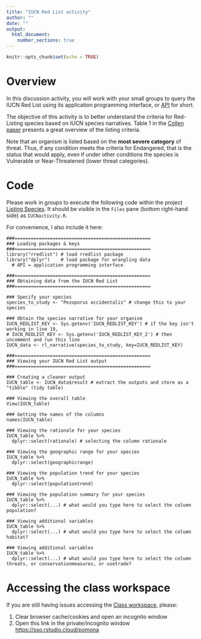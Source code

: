 ```yaml
---
title: "IUCN Red List activity"
author: ""
date: ""
output: 
  html_document:
    number_sections: true
---
```


```r
knitr::opts_chunk$set(echo = TRUE)
```

# Overview

In this discussion activity, you will work with your small groups to query the IUCN Red List using its application programming interface, or [API](https://en.wikipedia.org/wiki/API) for short.

The objective of this activity is to better understand the criteria for Red-Listing species based on IUCN species narratives. Table 1 in the [Collen paper](https://drive.google.com/file/d/1aRs5wXF2wS66sOH5ylV6U-VRB5Ou23Wk/view?usp=sharing) presents a great overview of the listing criteria. 

Note that an organism is listed based on the **most severe category** of threat. Thus, if any condition meets the criteria for Endangered, that is the status that would apply, even if under other conditions the species is Vulnerable or Near-Threatened (lower threat categories).

# Code

Please work in groups to execute the following code within the project [Listing Species](https://rstudio.cloud/spaces/207567/project/3555746). It should be visible in the `Files` pane (bottom right-hand side) as `IUCNactivity.R`.

For convenience, I also include it here:

```
###==================================================
### Loading packages & keys
###==================================================
library("rredlist") # load rredlist package
library("dplyr")    # load package for wrangling data
  # API = application programming interface

###==================================================
### Obtaining data from the IUCN Red List
###==================================================

### Specify your species
species_to_study <- "Pezoporus occidentalis" # change this to your species

### Obtain the species narrative for your organism
IUCN_REDLIST_KEY <- Sys.getenv('IUCN_REDLIST_KEY') # if the key isn't working in line 19,
# IUCN_REDLIST_KEY <- Sys.getenv('IUCN_REDLIST_KEY_2') # then uncomment and run this line
IUCN_data <- rl_narrative(species_to_study, key=IUCN_REDLIST_KEY)

###==================================================
### Viewing your IUCN Red List output
###==================================================

### Creating a cleaner output
IUCN_table <- IUCN_data$result # extract the outputs and store as a "tibble" (tidy table)

### Viewing the overall table
View(IUCN_table)

### Getting the names of the columns
names(IUCN_table)

### Viewing the rationale for your species
IUCN_table %>% 
  dplyr::select(rationale) # selecting the column rationale

### Viewing the geographic range for your species
IUCN_table %>%
  dplyr::select(geographicrange)

### Viewing the population trend for your species
IUCN_table %>%
  dplyr::select(populationtrend)

### Viewing the population summary for your species
IUCN_table %>%
  dplyr::select(...) # what would you type here to select the column population?

### Viewing additional variables
IUCN_table %>%
  dplyr::select(...) # what would you type here to select the column habitat?

### Viewing additional variables
IUCN_table %>%
  dplyr::select(...) # what would you type here to select the column threats, or conservationmeasures, or usetrade?
```

# Accessing the class workspace

If you are still having issues accessing the [Class workspace](https://sso.rstudio.cloud/pomona?redirect=https%3A%2F%2Frstudio.cloud%2Fspaces%2F207567%2Fjoin%3Faccess_code%3DUNcH0jSAmoMr_18KgJB1_0526sWkwlWQNBpwRfhb), please:

1. Clear browser cache/cookies and open an incognito window
2. Open this link in the private/incognito window [https://sso.rstudio.cloud/pomona](https://sso.rstudio.cloud/pomona) 